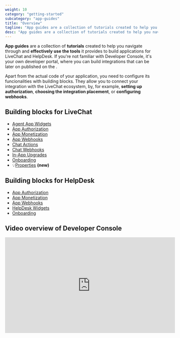 ```yaml
---
weight: 10
category: "getting-started"
subcategory: "app-guides"
title: "Overview"
tagline: "App guides are a collection of tutorials created to help you navigate through Developer Console."
desc: "App guides are a collection of tutorials created to help you navigate through Developer Console and effectively use the tools it provides to build applications."
---
```


**App guides** are a collection of **tutorials** created to help you navigate through <Placeholder id="DEVELOPER_CONSOLE_URL" /> and **effectively use the tools** it provides to build applications for LiveChat and HelpDesk. If you're not familiar with Developer Console, it's your own developer portal, where you can build integrations that can be later on published on the <Placeholder id="LIVECHAT_MARKETPLACE_URL" />.

Apart from the actual code of your application, you need to configure its funcionalities with building blocks. They allow you to connect your integration with the LiveChat ecosystem, by, for example, **setting up authorization**, **choosing the integration placement**, or **configuring webhooks**.

## Building blocks for LiveChat

- [Agent App Widgets](/getting-started/app-guides/agent-app-widgets/)
- [App Authorization](/app-guides/app-authorization/)
- [App Monetization](/getting-started/app-guides/app-monetization)
- [App Webhooks](/app-guides/app-webhooks/)
- [Chat Actions](/getting-started/app-guides/chat-actions/)
- [Chat Webhooks](/app-guides/chat-webhooks/)
- [In-App Upgrades](/getting-started/app-guides/in-app-upgrades/)
- [Onboarding](/getting-started/app-guides/onboarding/)
- 💡[Properties](/getting-started/app-guides/properties/) **(new)**

## Building blocks for HelpDesk

- [App Authorization](/getting-started/app-guides/app-authorization/)
- [App Monetization](/getting-started/app-guides/app-monetization)
- [App Webhooks](/getting-started/app-guides/app-webhooks/)
- [HelpDesk Widgets](/getting-started/app-guides/helpdesk-widgets/)
- [Onboarding](/getting-started/app-guides/onboarding/)

## Video overview of Developer Console

<iframe
  width="560"
  height="315"
  src="https://www.youtube.com/embed/z_7fGblf7dQ"
  frameBorder="0"
  allow="accelerometer; autoplay; encrypted-media; gyroscope; picture-in-picture"
  allowFullScreen
></iframe>
